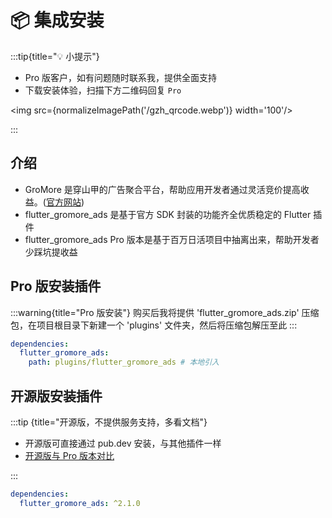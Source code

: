 
# 📦 集成安装

:::tip{title="💡 小提示"}

 - Pro 版客户，如有问题随时联系我，提供全面支持
 - 下载安装体验，扫描下方二维码回复 `Pro`

<img src={normalizeImagePath('/gzh_qrcode.webp')} width='100'/>

:::

## 介绍

- GroMore 是穿山甲的广告聚合平台，帮助应用开发者通过灵活竞价提高收益。([官方网站](https://www.csjplatform.com/gromore))
- flutter_gromore_ads 是基于官方 SDK 封装的功能齐全优质稳定的 Flutter 插件
- flutter_gromore_ads Pro 版本是基于百万日活项目中抽离出来，帮助开发者少踩坑提收益


## Pro 版安装插件

:::warning{title="Pro 版安装"}
购买后我将提供 'flutter_gromore_ads.zip' 压缩包，在项目根目录下新建一个 'plugins' 文件夹，然后将压缩包解压至此
:::

```yaml title="pubspec.yaml"
dependencies:
  flutter_gromore_ads: 
    path: plugins/flutter_gromore_ads # 本地引入
```

## 开源版安装插件

:::tip {title="开源版，不提供服务支持，多看文档"}

- 开源版可直接通过 pub.dev 安装，与其他插件一样
- [开源版与 Pro 版本对比](/start/vs)

:::

```yaml title="pubspec.yaml"
dependencies:
  flutter_gromore_ads: ^2.1.0
```